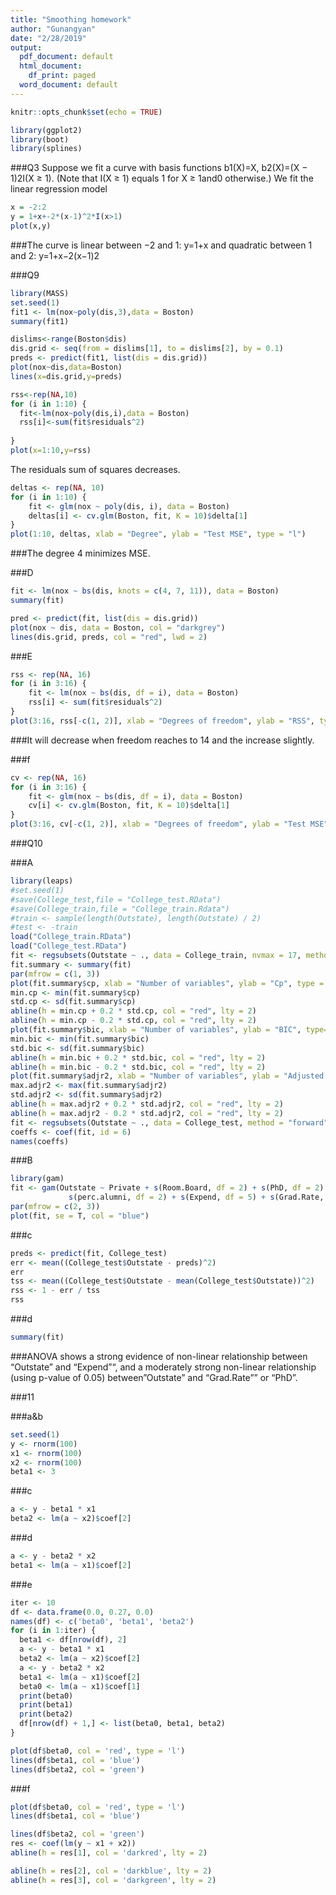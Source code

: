 ```yaml
---
title: "Smoothing homework"
author: "Gunangyan"
date: "2/28/2019"
output:
  pdf_document: default
  html_document:
    df_print: paged
  word_document: default
---
```


```r
knitr::opts_chunk$set(echo = TRUE)
```

```r
library(ggplot2)
library(boot)
library(splines)
```

###Q3 Suppose we fit a curve with basis functions b1(X)=X, b2(X)=(X − 1)2I(X ≥ 1). (Note that I(X ≥ 1) equals 1 for X ≥ 1and0 otherwise.) We fit the linear regression model

```r
x = -2:2
y = 1+x+-2*(x-1)^2*I(x>1)
plot(x,y)
```

###The curve is linear between −2 and 1: y=1+x and quadratic between 1 and 2: y=1+x−2(x−1)2


###Q9
```r
library(MASS)
set.seed(1)
fit1 <- lm(nox~poly(dis,3),data = Boston)
summary(fit1)

dislims<-range(Boston$dis)
dis.grid <- seq(from = dislims[1], to = dislims[2], by = 0.1)
preds <- predict(fit1, list(dis = dis.grid))
plot(nox~dis,data=Boston)
lines(x=dis.grid,y=preds)
```

```r
rss<-rep(NA,10)
for (i in 1:10) {
  fit<-lm(nox~poly(dis,i),data = Boston)
  rss[i]<-sum(fit$residuals^2)
  
}
plot(x=1:10,y=rss)
```
The residuals sum of squares decreases.

```r
deltas <- rep(NA, 10)
for (i in 1:10) {
    fit <- glm(nox ~ poly(dis, i), data = Boston)
    deltas[i] <- cv.glm(Boston, fit, K = 10)$delta[1]
}
plot(1:10, deltas, xlab = "Degree", ylab = "Test MSE", type = "l")
```
###The degree 4 minimizes MSE.

###D
```r
fit <- lm(nox ~ bs(dis, knots = c(4, 7, 11)), data = Boston)
summary(fit)
```

```r
pred <- predict(fit, list(dis = dis.grid))
plot(nox ~ dis, data = Boston, col = "darkgrey")
lines(dis.grid, preds, col = "red", lwd = 2)
```

###E
```r
rss <- rep(NA, 16)
for (i in 3:16) {
    fit <- lm(nox ~ bs(dis, df = i), data = Boston)
    rss[i] <- sum(fit$residuals^2)
}
plot(3:16, rss[-c(1, 2)], xlab = "Degrees of freedom", ylab = "RSS", type = "l")
```
###It will decrease when freedom reaches to 14 and the increase slightly.


###f
```r
cv <- rep(NA, 16)
for (i in 3:16) {
    fit <- glm(nox ~ bs(dis, df = i), data = Boston)
    cv[i] <- cv.glm(Boston, fit, K = 10)$delta[1]
}
plot(3:16, cv[-c(1, 2)], xlab = "Degrees of freedom", ylab = "Test MSE", type = "l")
```

###Q10

###A
```r
library(leaps)
#set.seed(1)
#save(College_test,file = "College_test.RData")
#save(College_train,file = "College_train.Rdata")
#train <- sample(length(Outstate), length(Outstate) / 2)
#test <- -train
load("College_train.RData")
load("College_test.RData")
fit <- regsubsets(Outstate ~ ., data = College_train, nvmax = 17, method = "forward")
fit.summary <- summary(fit)
par(mfrow = c(1, 3))
plot(fit.summary$cp, xlab = "Number of variables", ylab = "Cp", type = "l")
min.cp <- min(fit.summary$cp)
std.cp <- sd(fit.summary$cp)
abline(h = min.cp + 0.2 * std.cp, col = "red", lty = 2)
abline(h = min.cp - 0.2 * std.cp, col = "red", lty = 2)
plot(fit.summary$bic, xlab = "Number of variables", ylab = "BIC", type='l')
min.bic <- min(fit.summary$bic)
std.bic <- sd(fit.summary$bic)
abline(h = min.bic + 0.2 * std.bic, col = "red", lty = 2)
abline(h = min.bic - 0.2 * std.bic, col = "red", lty = 2)
plot(fit.summary$adjr2, xlab = "Number of variables", ylab = "Adjusted R2", type = "l", ylim = c(0.4, 0.84))
max.adjr2 <- max(fit.summary$adjr2)
std.adjr2 <- sd(fit.summary$adjr2)
abline(h = max.adjr2 + 0.2 * std.adjr2, col = "red", lty = 2)
abline(h = max.adjr2 - 0.2 * std.adjr2, col = "red", lty = 2)
fit <- regsubsets(Outstate ~ ., data = College_test, method = "forward")
coeffs <- coef(fit, id = 6)
names(coeffs)
```

###B
```r
library(gam)
fit <- gam(Outstate ~ Private + s(Room.Board, df = 2) + s(PhD, df = 2) + 
             s(perc.alumni, df = 2) + s(Expend, df = 5) + s(Grad.Rate, df = 2), data=College_train)
par(mfrow = c(2, 3))
plot(fit, se = T, col = "blue")
```

###c
```r
preds <- predict(fit, College_test)
err <- mean((College_test$Outstate - preds)^2)
err
tss <- mean((College_test$Outstate - mean(College_test$Outstate))^2)
rss <- 1 - err / tss
rss
```

###d
```r
summary(fit)
```
###ANOVA shows a strong evidence of non-linear relationship between “Outstate” and “Expend”“, and a moderately strong non-linear relationship (using p-value of 0.05) between”Outstate" and “Grad.Rate”" or “PhD”.

###11

###a&b
```r
set.seed(1)
y <- rnorm(100)
x1 <- rnorm(100)
x2 <- rnorm(100)
beta1 <- 3
```

###c
```r
a <- y - beta1 * x1
beta2 <- lm(a ~ x2)$coef[2]
```

###d
```r
a <- y - beta2 * x2
beta1 <- lm(a ~ x1)$coef[2]
```

###e
```r
iter <- 10
df <- data.frame(0.0, 0.27, 0.0)
names(df) <- c('beta0', 'beta1', 'beta2')
for (i in 1:iter) {
  beta1 <- df[nrow(df), 2]
  a <- y - beta1 * x1
  beta2 <- lm(a ~ x2)$coef[2]
  a <- y - beta2 * x2
  beta1 <- lm(a ~ x1)$coef[2]
  beta0 <- lm(a ~ x1)$coef[1]
  print(beta0)
  print(beta1)
  print(beta2)
  df[nrow(df) + 1,] <- list(beta0, beta1, beta2)
}
```


```r
plot(df$beta0, col = 'red', type = 'l')
lines(df$beta1, col = 'blue')
lines(df$beta2, col = 'green')
```

###f
```r
plot(df$beta0, col = 'red', type = 'l')
lines(df$beta1, col = 'blue')

lines(df$beta2, col = 'green')
res <- coef(lm(y ~ x1 + x2))
abline(h = res[1], col = 'darkred', lty = 2)

abline(h = res[2], col = 'darkblue', lty = 2)
abline(h = res[3], col = 'darkgreen', lty = 2)
```


